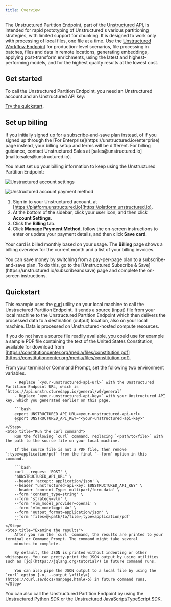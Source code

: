 ```yaml
---
title: Overview
---
```


The Unstructured Partition Endpoint, part of the [Unstructured API](/api-reference/overview), is intended for rapid prototyping of Unstructured's 
various partitioning strategies, with limited support for chunking. It is designed to work only with processing of local files, one file 
at a time. Use the [Unstructured Workflow Endpoint](/api-reference/workflow/overview) for production-level scenarios, file processing in 
batches, files and data in remote locations, generating embeddings, applying post-transform enrichments, using the latest and 
highest-performing models, and for the highest quality results at the lowest cost.

## Get started

To call the Unstructured Partition Endpoint, you need an Unstructured account and an Unstructured API key:


<GetStartedSimpleAPIOnly/>

[Try the quickstart](#quickstart).

## Set up billing

<Note>
    If you initially signed up for a subscribe-and-save plan instead, of if you signed up through the [For Enterprise](https://unstructured.io/enterprise) page instead, your billing setup and terms will 
    be different. For billing guidance, contact Unstructured Sales at [sales@unstructured.io](mailto:sales@unstructured.io).
</Note>

You must set up your billing information to keep using the Unstructured Partition Endpoint:

![Unstructured account settings](/img/ui/AccountSettings.png)

![Unstructured account payment method](/img/ui/AccountBillingPaymentMethod.png)

1. Sign in to your Unstructured account, at [https://platform.unstructured.io](https://platform.unstructured.io).
2. At the bottom of the sidebar, click your user icon, and then click **Account Settings**.
3. Click the **Billing** tab.
4. Click **Manage Payment Method**, follow the on-screen instructions to enter or update your payment details, and then click **Save card**.

Your card is billed monthly based on your usage. The **Billing** page shows a billing overview for the current month and a list of your billing invoices.

<Tip>
    You can save money by switching from a pay-per-page plan to a subscribe-and-save plan. To do this, 
    go to the [Unstructured Subscribe & Save](https://unstructured.io/subscribeandsave) page and complete the on-screen instructions.
</Tip>


<SharedPagesBilling />

## Quickstart

This example uses the [curl](https://curl.se/) utility on your local machine to call the Unstructured Partition Endpoint. It sends a source (input) file from your local machine to the Unstructured Partition Endpoint which then delivers the processed data to a destination (output) location, also on your local machine. Data is processed on Unstructured-hosted compute resources.

If you do not have a source file readily available, you could use for example a sample PDF file containing the text of the United States Constitution, 
available for download from [https://constitutioncenter.org/media/files/constitution.pdf](https://constitutioncenter.org/media/files/constitution.pdf).

<Steps>
    <Step title="Set environment variables">
        From your terminal or Command Prompt, set the following two environment variables. 
        
        - Replace `<your-unstructured-api-url>` with the Unstructured Partition Endpoint URL, which is `https://api.unstructuredapp.io/general/v0/general`
        - Replace `<your-unstructured-api-key>` with your Unstructured API key, which you generated earlier on this page.

        ```bash
        export UNSTRUCTURED_API_URL=<your-unstructured-api-url>
        export UNSTRUCTURED_API_KEY="<your-unstructured-api-key>"
        ```
    </Step>
    <Step title="Run the curl command">
        Run the following `curl` command, replacing `<path/to/file>` with the path to the source file on your local machine.

        If the source file is not a PDF file, then remove `;type=application/pdf` from the final `--form` option in this command.

        ```bash
        curl --request 'POST' \
        "$UNSTRUCTURED_API_URL" \
        --header 'accept: application/json' \
        --header "unstructured-api-key: $UNSTRUCTURED_API_KEY" \
        --header 'content-Type: multipart/form-data' \
        --form 'content_type=string' \
        --form 'strategy=vlm' \
        --form 'vlm_model_provider=openai' \
        --form 'vlm_model=gpt-4o' \
        --form 'output_format=application/json' \
        --form 'files=@<path/to/file>;type=application/pdf'
        ```
    </Step>
    <Step title="Examine the results">
        After you run the `curl` command, the results are printed to your terminal or Command Prompt. The command might take several 
        minutes to complete.

        By default, the JSON is printed without indenting or other whitespace. You can pretty-print the JSON output by using utilities such as [jq](https://jqlang.org/tutorial/) in future command runs. 
        
        You can also pipe the JSON output to a local file by using the `curl` option [-o, --output \<file\>](https://curl.se/docs/manpage.html#-o) in future command runs.
    </Step>
</Steps>

You can also call the Unstructured Partition Endpoint by using the [Unstructured Python SDK](/api-reference/partition/sdk-python) or the [Unstructured JavaScript/TypeScript SDK](/api-reference/partition/sdk-jsts).